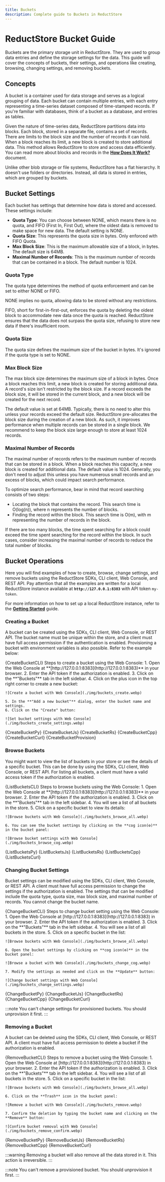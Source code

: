 ```yaml
---
title: Buckets
description: Complete guide to Buckets in ReductStore
---
```


<head>
  <link rel="canonical" href="https://www.reduct.store/docs/guides/buckets"/>
</head>


# ReductStore Bucket Guide

Buckets are the primary storage unit in ReductStore. They are used to group data entries and define the storage settings for the data. This guide will cover the concepts of buckets, their settings, and operations like creating, browsing, changing settings, and removing buckets.

## Concepts

A bucket is a container used for data storage and serves as a logical grouping of data. Each bucket can contain multiple entries, with each entry representing a time-series dataset composed of time-stamped records. If you're familiar with databases, think of a bucket as a database, and entries as tables.

Given the nature of time-series data, ReductStore partitions data into blocks. Each block, stored in a separate file, contains a set of records. There are limits to the block size and the number of records it can hold. When a block reaches its limit, a new block is created to store additional data. This method allows ReductStore to store and access data efficiently.
You can read more about blocks and records in the **[How Does It Work?](/docs/how-does-it-work.mdx)** document.

Unlike other blob storage or file systems, ReductStore has a flat hierarchy. It doesn't use folders or directories. Instead, all data is stored in entries, which are grouped by buckets.


## Bucket Settings

Each bucket has settings that determine how data is stored and accessed. These settings include:

- **Quota Type**: You can choose between NONE, which means there is no quota, and FIFO (First In, First Out), where the oldest data is removed to make space for new data. The default setting is NONE.
- **Quota Size**: This represents the quota size in bytes. Only enforced with FIFO Quota.
- **Max Block Size**: This is the maximum allowable size of a block, in bytes. The default size is 64MB.
- **Maximal Number of Records**: This is the maximum number of records that can be contained in a block. The default number is 1024.

### Quota Type

The quota type determines the method of quota enforcement and can be set to either NONE or FIFO.

NONE implies no quota, allowing data to be stored without any restrictions.

FIFO, short for first-in-first-out, enforces the quota by deleting the oldest block to accommodate new data once the quota is reached. ReductStore ensures that the data does not surpass the quota size, refusing to store new data if there's insufficient room.

### Quota Size

The quota size defines the maximum size of the bucket in bytes. It's ignored if the quota type is set to NONE.

### Max Block Size

The max block size determines the maximum size of a block in bytes. Once a block reaches this limit, a new block is created for storing additional data. A record's size isn't restricted by the block size. If a record exceeds the block size, it will be stored in the current block, and a new block will be created for the next record.

The default value is set at 64MB. Typically, there is no need to alter this unless your records exceed the default size. ReductStore pre-allocates the block size during the creation of a new block. As such, it improves performance when multiple records can be stored in a single block. We recommend to keep the block size large enough to store at least 1024 records.

### Maximal Number of Records

The maximal number of records refers to the maximum number of records that can be stored in a block. When a block reaches this capacity, a new block is created for additional data. The default value is 1024. Generally, you don't need to adjust this unless you have numerous small records and an excess of blocks, which could impact search performance.

To optimize search performance, bear in mind that record searching consists of two steps:

- Locating the block that contains the record. This search time is O(log(n)), where n represents the number of blocks.
- Finding the record within the block. This search time is O(m), with m representing the number of records in the block.

If there are too many blocks, the time spent searching for a block could exceed the time spent searching for the record within the block. In such cases, consider increasing the maximal number of records to reduce the total number of blocks.


## Bucket Operations

Here you will find examples of how to create, browse, change settings, and remove buckets using the ReductStore SDKs, CLI client, Web Console, and REST API.
Pay attention that all the examples are written for a local ReductStore instance available at **`http://127.0.0.1:8383`** with API token `my-token`.

For more information on how to set up a local ReductStore instance, refer to the **[Getting Started](/docs/getting-started/index.mdx)** guide.

### Creating a Bucket

A bucket can be created using the SDKs, CLI client, Web Console, or REST API. The bucket name must be unique within the store, and a client must have full access permission if the authentication is enabled. Provisioning a bucket with environment variables is also possible. Refer to the example below:


<Tabs>
  <TabItem value="CLI">
    <CodeBlock language="bash">
      {CreateBucketCLI}
    </CodeBlock>
  </TabItem>
  <TabItem value="Web Console">
    Steps to create a bucket using the Web Console:
    1. Open the Web Console at **[http://127.0.0.1:8383](http://127.0.0.1:8383)** in your browser.
    2. Enter the API token if the authorization is enabled.
    3. Click on the **"Buckets"** tab in the left sidebar.
    4. Click on the plus icon in the top right corner to create a new bucket:

    ![Create a bucket with Web Console](./img/buckets_create.webp)

    5. In the **"Add a new bucket"** dialog, enter the bucket name and settings.
    6. Click on the "Create" button:

    ![Set bucket settings with Web Console](./img/buckets_create_settings.webp)

  </TabItem>
  <TabItem value="Python">
    <CodeBlock language="python">
      {CreateBucketPy}
    </CodeBlock>
  </TabItem>
  <TabItem value="JavaScript">
    <CodeBlock language="javascript">
      {CreateBucketJs}
    </CodeBlock>
  </TabItem>
  <TabItem value="Rust">
    <CodeBlock language="rust">
      {CreateBucketRs}
    </CodeBlock>
  </TabItem>
  <TabItem value="C++">
    <CodeBlock language="cpp">
      {CreateBucketCpp}
    </CodeBlock>
  </TabItem>
  <TabItem value="cURL">
    <CodeBlock language="bash">
      {CreateBucketCurl}
    </CodeBlock>
  </TabItem>
  <TabItem value="Provisioning">
    <CodeBlock language="yml">
      {CreateBucketProvision}
    </CodeBlock>
  </TabItem>
</Tabs>

### Browse Buckets

You might want to view the list of buckets in your store or see the details of a specific bucket. This can be done by using the SDKs, CLI client, Web Console, or REST API. For listing all buckets, a client must have a valid access token if the authorization is enabled.


<Tabs>
  <TabItem value="CLI">
    <CodeBlock language="shell">
      {ListBucketsCLI}
    </CodeBlock>
  </TabItem>
  <TabItem value="Web Console">
    Steps to browse buckets using the Web Console:
    1. Open the Web Console at **[http://127.0.0.1:8383](http://127.0.0.1:8383)** in your browser.
    2. Enter the API token if the authorization is enabled.
    3. Click on the **"Buckets"** tab in the left sidebar.
    4. You will see a list of all buckets in the store.
    5. Click on a specific bucket to view its details:

    ![Browse buckets with Web Console](./img/buckets_browse_all.webp)

    6. You can see the bucket settings by clicking on the **cog icon(⚙️)** in the bucket panel:

    ![Browse bucket settings with Web Console](./img/buckets_browse_cog.webp)


  </TabItem>
  <TabItem value="Python">
    <CodeBlock language="python">
      {ListBucketsPy}
    </CodeBlock>
  </TabItem>
  <TabItem value="JavaScript">
    <CodeBlock language="javascript">
      {ListBucketsJs}
    </CodeBlock>
  </TabItem>
  <TabItem value="Rust">
    <CodeBlock language="rust">
      {ListBucketsRs}
    </CodeBlock>
  </TabItem>
  <TabItem value="C++">
    <CodeBlock language="cpp">
      {ListBucketsCpp}
    </CodeBlock>
  </TabItem>
  <TabItem value="cURL">
    <CodeBlock language="bash">
      {ListBucketsCurl}
    </CodeBlock>
  </TabItem>
</Tabs>

### Changing Bucket Settings

Bucket settings can be modified using the SDKs, CLI client, Web Console, or REST API.
A client must have full access permission to change the settings if the authorization is enabled.
The settings that can be modified include the quota type, quota size, max block size, and maximal number of records.
You cannot change the bucket name.


<Tabs>
  <TabItem value="CLI">
    <CodeBlock language="shell">
      {ChangeBucketCLI}
    </CodeBlock>
  </TabItem>
  <TabItem value="Web Console">
    Steps to change bucket setting using the Web Console:
    1. Open the Web Console at [http://127.0.0.1:8383](http://127.0.0.1:8383) in your browser.
    2. Enter the API token if the authorization is enabled.
    3. Click on the **"Buckets"** tab in the left sidebar.
    4. You will see a list of all buckets in the store.
    5. Click on a specific bucket in the list:

    ![Browse buckets with Web Console](./img/buckets_browse_all.webp)

    6. Open the bucket settings by clicking on **cog icon(⚙️)** in the bucket panel:

    ![Browse a bucket with Web Console](./img/buckets_change_cog.webp)

    7. Modify the settings as needed and click on the **Update** button:

    ![Change bucket settings with Web Console](./img/buckets_change_settings.webp)

  </TabItem>
  <TabItem value="Python">
    <CodeBlock language="python">
      {ChangeBucketPy}
    </CodeBlock>
  </TabItem>
  <TabItem value="JavaScript">
    <CodeBlock language="javascript">
      {ChangeBucketJs}
    </CodeBlock>
  </TabItem>
  <TabItem value="Rust">
    <CodeBlock language="rust">
      {ChangeBucketRs}
    </CodeBlock>
  </TabItem>
  <TabItem value="C++">
    <CodeBlock language="cpp">
      {ChangeBucketCpp}
    </CodeBlock>
  </TabItem>
  <TabItem value="cURL">
    <CodeBlock language="bash">
      {ChangeBucketCurl}
    </CodeBlock>
  </TabItem>
</Tabs>

:::note
You can't change settings for provisioned buckets. You should unprovision it first.
:::


### Removing a Bucket

A bucket can be deleted using the SDKs, CLI client, Web Console, or REST API. A client must have full access permission to delete a bucket if the authorization is enabled.


<Tabs>
  <TabItem value="CLI">
    <CodeBlock language="shell">
      {RemoveBucketCLI}
    </CodeBlock>
  </TabItem>
  <TabItem value="Web Console">
    Steps to remove a bucket using the Web Console:
    1. Open the Web Console at [http://127.0.0.1:8383](http://127.0.0.1:8383) in your browser.
    2. Enter the API token if the authorization is enabled.
    3. Click on the **"Buckets"** tab in the left sidebar.
    4. You will see a list of all buckets in the store.
    5. Click on a specific bucket in the list:

    ![Browse buckets with Web Console](./img/buckets_browse_all.webp)

    6. Click on the **Trash** icon in the bucket panel:

    ![Remove a bucket with Web Console](./img/buckets_remove.webp)

    7. Confirm the deletion by typing the bucket name and clicking on the **Remove** button:

    ![Confirm bucket removal with Web Console](./img/buckets_remove_confirm.webp)

  </TabItem>
  <TabItem value="Python">
    <CodeBlock language="python">
      {RemoveBucketPy}
    </CodeBlock>
  </TabItem>
  <TabItem value="JavaScript">
    <CodeBlock language="javascript">
      {RemoveBucketJs}
    </CodeBlock>
  </TabItem>
  <TabItem value="Rust">
    <CodeBlock language="rust">
      {RemoveBucketRs}
    </CodeBlock>
  </TabItem>
  <TabItem value="C++">
    <CodeBlock language="cpp">
      {RemoveBucketCpp}
    </CodeBlock>
  </TabItem>
  <TabItem value="cURL">
    <CodeBlock language="bash">
      {RemoveBucketCurl}
    </CodeBlock>
  </TabItem>
</Tabs>

:::warning
Removing a bucket will also remove all the data stored in it. This action is irreversible.
:::

:::note
You can't remove a provisioned bucket. You should unprovision it first.
:::